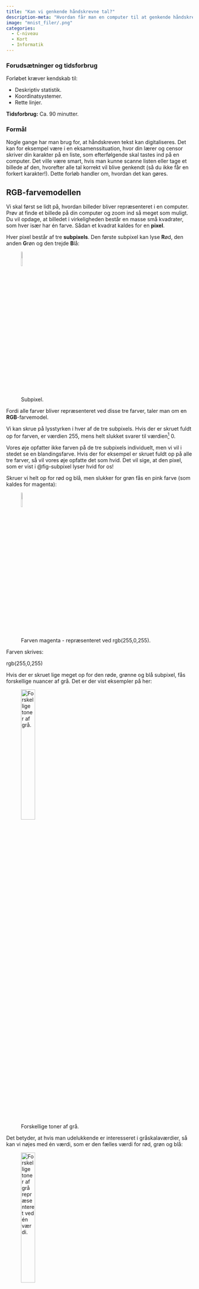 ```yaml
---
title: "Kan vi genkende håndskrevne tal?"
description-meta: "Hvordan får man en computer til at genkende håndskrevne tal? I dette forløb skal vi se på, hvordan man ud fra et billede af et håndskrevet tal kan lave en algortime, som kan genkende tallet."
image: "mnist_filer/.png"
categories:
  - C-niveau
  - Kort
  - Informatik
---
```


::: {.callout-caution collapse="true" appearance="minimal"}
### Forudsætninger og tidsforbrug
Forløbet kræver kendskab til:

+ Deskriptiv statistik.
+ Koordinatsystemer.
+ Rette linjer.

**Tidsforbrug:** Ca. 90 minutter.

:::


::: {.purpose}

### Formål

Nogle gange har man brug for, at håndskreven tekst kan digitaliseres. Det kan for eksempel være i en eksamenssituation, hvor din lærer og censor skriver din karakter på en liste, som efterfølgende skal tastes ind på en computer. Det ville være smart, hvis man kunne scanne listen eller tage et billede af den, hvorefter alle tal korrekt vil blive genkendt (så du ikke får en forkert karakter!). Dette forløb handler om, hvordan det kan gøres. 

:::

## RGB-farvemodellen

Vi skal først se lidt på, hvordan billeder bliver repræsenteret i en computer. Prøv at finde et billede på din computer og zoom ind så meget som muligt. Du vil opdage, at billedet i virkeligheden består en masse små kvadrater, som hver især har én farve. Sådan et kvadrat kaldes for en **pixel**.

Hver pixel består af tre **subpixels**. Den første subpixel kan lyse **R**ød, den anden **G**røn og den trejde **B**lå:

![Subpixel.](mnist_filer/subpixel.png){#fig-subpixel width=10% fig-align="center"}

Fordi alle farver bliver repræsenteret ved disse tre farver, taler man om en **RGB**-farvemodel.

Vi kan skrue på lysstyrken i hver af de tre subpixels. Hvis der er skruet fuldt op for farven, er værdien 255, mens helt slukket svarer til værdien[^1] 0.

[^1]: Tallene fra 0 til 255 kan i det binære talsystem repræsenteres ved 8 bits svarende til 1 byte.

Vores øje opfatter ikke farven på de tre subpixels individuelt, men vi vil i stedet se en blandingsfarve. Hvis der for eksempel er skruet fuldt op på alle tre farver, så vil vores øje opfatte det som hvid. Det vil sige, at den pixel, som er vist i @fig-subpixel lyser hvid for os!

Skruer vi helt op for rød og blå, men slukker for grøn fås en pink farve (som kaldes for magenta):

![Farven magenta - repræsenteret ved rgb(255,0,255).](mnist_filer/magenta.png){#fig-magenta width=10% fig-align="center"}


Farven skrives:

::: {.centertext}
rgb(255,0,255)
:::

Hvis der er skruet lige meget op for den røde, grønne og blå subpixel, fås forskellige nuancer af grå. Det er der vist eksempler på her:

![Forskellige toner af grå.](mnist_filer/grays.png){#fig-grays width=30% fig-align="center"}


Det betyder, at hvis man udelukkende er interesseret i gråskalaværdier, så kan vi nøjes med én værdi, som er den fælles værdi for rød, grøn og blå:


![Forskellige toner af grå repræsenteret ved én værdi.](mnist_filer/grays2.png){#fig-grays width=30% fig-align="center"}

## MNIST datasættet

Der findes et stort datasæt -- det såkaldte [MNIST[^2] datasæt](https://www.kaggle.com/datasets/oddrationale/mnist-in-csv?resource=download), hvor man har samlet 60000 håndskrevne cifre. Datasættet består af 60000 rækker, som hver repræsenterer et håndskrevet ciffer mellem $0$ og $9$. Der er i alt 785 kolonner. Den første kolonne kaldet \"label\" angiver hvilket ciffer, der er tale om. Det er den værdi, som vi i sidste ende gerne vil kunne forudsige. En sådan værdi kaldes også for en **targetværdi**. De resterende 784 kolonner angiver gråskalaværdierne fra et $28 \times 28$ pixel billede af et håndskrevet ciffer.

[^2]: MNIST står for \"Modified National Institute of Standards\".


På @fig-mnist0_original ses et håndskrevet \"0\" fra MNIST datasættet. 

![Et håndskrevet \"0\" fra MNIST datasættet.](mnist_filer/mnist_0_white_on_black.png){#fig-mnist0_original width=30% fig-align="center"}

Bemærk, at der er skrevet med hvid på sort baggrund. Når vi i det følgende viser billederne af de håndskrevne tal, har vi valgt at vende farveskalaen om, så vi i stedet for gråskalaværdien $x$ tegner en pixel med gråskalaværdi

$$
255-x
$$

Det betyder, at vi i stedet for sort viser hvid og omvendt. Dette er illustreret på @fig-mnist0.

![Et håndskrevet \"0\" fra MNIST datasættet, men hvor farveskalaen er vendt om.](mnist_filer/mnist_0_black_on_white.png){#fig-mnist0 width=30% fig-align="center"}


Vi skal nu prøve, om vi ud fra de 784 gråskalaværdier kan \"udvinde\" nogle få, men sigende værdier, som kan bruges til at forudsige, hvilket ciffer der er på billedet. I første omgang vil vi prøve, om vi kan kende forskel på 0- og 1-taller.

Det første, vi vil gøre, er at lave billederne i en lavere opløsning svarende til, at billederne bliver mere pixeleret. Vi vil for eksempel lave et $7 \times 7$ pixel billede ved at inddele det oprindelige $28 \times 28$ pixel billede i $2 \times 2$ pixels, hvor vi så tager gennemsnittet af de pixelværdien. Et eksempel på det ses i @fig-pixeleret0:

![Et billede af et 0 med en oprindelige opløsning på $28 \times 28$ pixels og det samme billede i en opløsning på $7 \times 7$ pixels.](mnist_filer/pixeleret0.png){#fig-pixeleret0 width=80% fig-align="center"}

Til trods for at billedet er meget mere pixeleret, kan man faktisk stadigvæk tydeligt se konturerne af 0'et. Til sammenligning er et billede af et 1-tal vist i @fig-pixeleret1:

![Et billede af 1 med en oprindelige opløsning på $28 \times 28$ pixels og det samme billede i en opløsning på $7 \times 7$ pixels.](mnist_filer/pixeleret1.png){#fig-pixeleret1 width=80% fig-align="center"}

## Kan vi kende forskel på 0 og 1?

Idéen er, som nævnt tidligere, at vi ud fra $7 \times 7$ billederne vil udvinde nogle nye og få værdier, som kan bruges til at kende forskel på $0$- og $1$-tallerne. Vi vil altså gerne koge de ialt 49 pixelværdier ned til en til tre værdier, som er nok til at adskille 0 fra 1. Sådanne værdier kaldes for **features**.


::: {.callout-note collapse="false" appearance="minimal"}

### Opgave 1: Beregning af featuers

Det kunne godt se ud som om, at der bruges flere farvede pixels på at skrive et 0, end der bliver brugt på at skrive et 1-tal. Vi vil derfor helt enkelt udregne den gennemsnitlige pixelværdi af hele billedet.

* Udregne den gennemsnitlige pixelværdi for nedenstående to billeder:

![](mnist_filer/pixel_gns.png){width=80% fig-align="center"}

Et andet bud på en feature er helt enkelt, hvor mange pixels, der er helt hvide (det vil her sige med en pixelværdi på 0). Vi vil nemlig forvente, at et 1-tal fylder mindre end et 0, så antallet af helt hvide pixels må forventes at være større på billederne af 1-taller.

* Tæl antallet at hele hvide pixels på ovenstående to billeder.

* Vi har nu beregnet to forskellige features for de to billeder. Er værdierne som forventet?

* Det er klart, at den gennemsnitlige pixelværdi og antallet af helt hvide pixels hænger sammen. Forklar med ord hvilken sammenhæng, man vil forvente.

:::

Det bliver selvfølgelig lidt møjsommeligt at udregne disse to features for mange billeder. Derfor skal vi nu bruge en app, som gør arbejdet for dig.


::: {.callout-note collapse="false" appearance="minimal"}

### Opgave 2: MNIST datasættet

[Åbn denne app](https://apps01.math.aau.dk/ai/cifre/){target="_blank"}. Øverst kan du vælge hvilket ciffer fra MNIST datasættet, du vil se. Dernæst kan du vælge pixelopløsning ($7 \times 7$, $14 \times 14$ eller det oprindelige $28 \times 28$). Herefter kan du vælge, om du vil have vist pixelværdierne på det pixelerede billede eller ej. Endelig kan du trykke på \"Forrige billede\" eller \"Næste billede\" for at bladre i de forskellige billeder fra MNIST datasættet. 

* Start med at bladre lidt rundt blandt de forskellige cifre, så du får et indtryk af datasættet.

I tabellen under det oprindelige billede, kan du se de to features \"pixel_gns\" og \"antal_tomme\", som er de to features, du udregnede i opgave 1.

* Det første 0 (med et id på 0) og det første 1-tal (med id på 100) svarer til de to billeder, som du regnede på i opgave 1. Kontrollér, om du har regnet rigtigt!

:::


::: {.callout-note collapse="false" appearance="minimal"}

### Opgave 3: Download af datasæt

Vi skal nu have downloadet et datasæt, hvor disse to features er udregnet for i alt 100 billeder af henholdsvis 0 og 1-taller.

Gå til fanen \"Download\". Her vælger du:

- En pixelopløsning på 7.
- Sæt flueben ved 0 og 1.
- Under \"Hele billedet\" sætter du flueben både ved \"Gennemsnit\" og \"Antal tomme pixel\".
- Resten af fluebenene fjerner du.
- Tryk på \"Download data\".

:::

Når du åbner datasættet i Excel, skulle det gerne se sådan her ud:

![](mnist_filer/eks_excel.png){width=60% fig-align="center"}

Den første kolonne (\"label\") angiver, om der er tale om et billede af et 0 eller et 1-tal. Den anden kolonne (\"id\") er billedets id (det kan du bruge til at få vist billedet i app'en), de to sidste kolonner (\"pixel_gns\") og (\"antal_tomme\") svarer til de features, som vi beregnede i opgave 1.

::: {.callout-note collapse="false" appearance="minimal"}

### Opgave 4: Boksplots

Vi vil starte med at undersøge de to features hver for sig.

- Tegn i samme figur et boksplot af \"pixel_gns\" for både 0 og 1.

- Forklar niveau- og spredningsforskelle i de to boksplots.

- Gentag ovenstående, men for \"antal_tomme\".

- Vil man kunne bruge enten \"pixel_gns\" eller \"antal_tomme\" alene til at kende forskel på 0 og 1?

:::

::: {.callout-note collapse="false" appearance="minimal"}

### Opgave 5: Plot af to features

+ Lav et punktplot med \"pixel_gns\" ud af $x$-aksen og \"antal_tomme\" op af $y$-aksen. Sørg for at alle punkter, som svarer til billeder af 0'er er farvet røde og alle punkter, som svarer til billeder af 1-taller er farvet blå.

<details>
<summary> Sådan gør du i GeoGebra </summary>

Åbn datasættet i Excel og kopiere det hele over i et \"Regneark\" i GeoGebra (tryk på \"Vis\" $\rightarrow$ \"Regneark\").


+ Stil dig i celle `E2` (det skulle gerne være den første tomme celle i anden række).
+ Skriv `(C2,D2)` (det skulle give dig værdien for \"pixel_gns\" og \"antal_tomme\" for det første billede).
+ Markér cellen. Tag ved den lille firkant nederst til højre og træk ned, så du får punkter for alle 200 billeder.
+ Justér på akserne på tegneblokken, så du kan se alle punkterne. Markér alle punkterne, højreklikke og trykke på \"Basis\". Sæt flueben ved \"Fast objekt\" (det sikrer, at du ikke ved en fejl kan flytte på punkterne). *Hvis* der er vist et navn ved punkterne i tegneblokken,  fjerner du også fluebenet ved \"Vis navn\".
+ Markér alle de punkter i regnearket, som har en \"label\" værdi på 0. Højreklik og vælg \"Egenskaber\". Under fanen \"Farve\" vælger du rød.
+ Farv på tilsvarende måde alle punkterne med en \"label\" værdi på 1 blå.
+ Højreklik på tegneblokken og vælg \"Tegneblok\". Gå ind under fanen \"xAkse\". Under \"Navn\" skriver du \"pixel gns\" og tilsvarende navngiver du $y$-aksen \"antal tomme\".

</details>

:::

::: {.callout-note collapse="false" appearance="minimal"}

### Opgave 6: Klassifikation baseret på en eller to features

Vi vil starte med at undersøge, om vi kan kende forskel på 0 og 1 alene baseret på én af de to features.

[Gennemsnitlig pixelværdi]{.fremhaev}

+ Indtegn en lodret linje ved for eksempel at skrive $x=20$. Hvilken lodret linje er bedst til at adskille de blå punkter fra de røde?

+ Hvor mange punkter kommer som minimum til at ligge på den forkerte side af linjen?

+ Find id'et på de punkter, som ligger på den forkerte side af linjen. Man siger, at disse punkter er blevet klassificeret forkert. Brug app'en til at få vist et billede af disse tal. Kan du forklare, hvorfor disse billeder bliver klassificeret forkert, når vi ser på pixel gennemsnittet alene?

Klassifikationsnøjagtigheden (**CA** for *classification accuracy* på engelsk) angiver hvor stor en procentdel af data, som er blevet klassificeret korrekt.

+ Udregn klassifikationsnøjagtigheden.

[Antal hvide pixels]{.fremhaev}

Vi vil nu undersøge, hvor mange billeder vi kan klassificere korrekt, ved kun at se på antallet af hvide pixels i billedet.

+ Indtegn en vandret linje ved for eksempel at skrive $y=20$.

+ Svar på de samme spørgsmål som ovenfor, men nu baseret på den vandrette linje.

[Begge features]{.fremhaev}

Til sidst vil vi prøve at undersøge, om vi kan gøre det bedre ved at bruge begge features.

+ Indtegn en ret linje i koordinatsystemet.

+ Svar på de samme spørgsmål som ovenfor, men nu baseret på den generelle rette linje.

:::

I opgave 6 ovenfor kom du formentlig frem til, at hvis vi alene skal adskille 0'er fra 1-taller, så er det faktisk nok at tælle antallet af hvide pixels i billedet! Gør vi det, kan vi med vores træningsdata få en klassifikationsnøjagtighed på $98.5\%$.

::: {.callout-note collapse="false" appearance="minimal"}

### Opgave 7: Hjælper det med højere opløsning? (valgfri)

+ Undersøg, om du kan få en højere klassifikationsnøjagtighed ved at bruge en pixelopløsning på $14 \times 14$ eller $28 \times 28$ pixels.

:::

## Kan vi kende forskel på 0 og 3?

Det går jo strygende! Tæl antallet af hvide pixels i billedet, og du kan kende forskel på 0 og 1. Men hvad nu, hvis vi vil kende forskel på 0 og 3. Går det mon lige så nemt? Et eksempel på et håndskrevet 0 og 3-tal er vist i @fig-pixel03.

![Et billede af et håndskrevet 0 og 3-tal med en opløsning på $28 \times 28$ pixels.](mnist_filer/pixel03.png){#fig-pixel03 width=80% fig-align="center"}


Lad os prøve igen med de to features: gennemsnitlig pixelværdi og antal hvide pixels.

::: {.callout-note collapse="false" appearance="minimal"}

### Opgave 8: Download af nyt datasæt

Brug igen [app'en](https://apps01.math.aau.dk/ai/cifre/){target="_blank"}, som viser MNIST datasættet.

+ Start med at bladre lidt rundt blandt 3-tallerne, så du får en fornemmelse for, hvordan de er skrevet.

+ Download et datasæt bestående af 0 og 3-taller i en pixelopløsning på $7 \times 7$ pixels. 

:::

::: {.callout-note collapse="false" appearance="minimal"}

### Opgave 9: Punktplot

+ Lav et punktplot af de to features (gennemsnitlig pixelværdi og antal hvide pixels), som du gjorde det i opgave 5. Farv alle de punkter, som svarer til billeder af 0 røde, og farv alle de punkter, som svarer til billeder af 3-taller grønne.

+ Kan du på nogen måde indlægge en linje i dette plot, som på fornuftig vis kan bruges til at adskille de røde punkter fra de grønne?

:::

Det er ret tydeligt, at den gennemsnitlige pixelværdi og antallet af hvide pixels i billedet på ingen måde kan bruges til at kende forskel på 0 og 3. Det skyldes, at man åbenbart bruger cirka lige meget \"blyantsfarve\" på at skrive 0, som man gør på at skrive 3. Det viser med al tydelighed, at de features, man vælger, er fuldstændig afhængig af det klassifikationsproblem, som man står med. To features kan være formidable til ét klassifikationsproblem (at kende forskel på 0 og 1), mens de er elendige til at andet klassifikationsproblem (at kende forskel på 0 og 3). Det betyder, at vi må på jagt efter nye features!

### Vandrette lokale maksima

På @fig-pixel03_7x7 ses et billede af et håndskrevet 0 og 3-tal i en opløsning på $7 \times 7$ pixels, og vi skal prøve at finde nogle karakteristika ved de to billeder, som kan bruges til at adskille dem. 

![Et billede af et håndskrevet 0 og 3-tal med en opløsning på $7 \times 7$ pixels.](mnist_filer/pixel03_7x7.png){#fig-pixel03_7x7 width=80% fig-align="center"}

På @fig-pixel03_7x7_vandret har vi lagt et vandret vindue ind over en række af pixels på de to billeder. Vi vil her tælle, hvor mange gange pixelværdierne \"topper\". En sådan \"top\" kalder vi for et lokalt maksimum. På billedet af 0, kan vi se, at der er to lokale maksima, mens der på billedet af 3-tallet kun er ét lokalt maksimum. Hvis vi ser på de vandrette pixelværdier på et billede af et 0, vil vi i \"toppen\" og \"bunden\" af 0'et forvente ét lokalt maksimum, men vi i mange af de vandrette vinduer i midten af 0'et vil tænke, at der ofte vil være to lokale maksima. Dette er illustreret på @fig-lok-max0_vandret.

![Antallet af vandrette lokale maksima på et billede af et håndskrevet 0.](mnist_filer/lok-max0_vandret.png){#fig-lok-max0_vandret width=80% fig-align="center"}


Ser vi derimod på vandrette pixelværdier på et billede af et 3-tal, vil der både være ét og to lokale maksima, som illustreret på @fig-lok-max3_vandret.

![Antallet af vandrette lokale maksima på et billede af et håndskrevet 3-tal.](mnist_filer/lok-max3_vandret.png){#fig-lok-max3_vandret width=80% fig-align="center"}

Idéen med at tælle antallet af vandrette lokale maksimaer baseret på pixelværdi er illustreret i @fig-pixel03_7x7_vandret. For de to vandrette vinduer, som er lagt ind på billedet, kan vi se, at 0'et har to vandrette maksima, mens 3-tallet har ét. 

![Et billede af et håndskrevet 0 og 3-tal med et vandret vindue indlagt.](mnist_filer/pixel03_7x7_vandret.png){#fig-pixel03_7x7_vandret width=80% fig-align="center"}

### Lodrette lokale maksima

Lægger vi derimod et lodret vindue ind, vil der på et 0 typisk være ét eller to lokale maksima (se @fig-lok-max0_lodret).

![Antallet af lodrette lokale maksima på et billede af et håndskrevet 0.](mnist_filer/lok-max0_lodret.png){#fig-lok-max0_lodret width=80% fig-align="center"}

På et 3-tal kan være derimod være mellem en og tre lokal maksima (se @fig-lok-max3_lodret).

![Antallet af lodrette lokale maksima på et billede af et håndskrevet 3.](mnist_filer/lok-max3_lodret.png){#fig-lok-max3_lodret width=80% fig-align="center"}

Princippet baseret på pixelværdier er illustreret i @fig-pixel03_7x7_lodret.

![Et billede af et håndskrevet 0 og 2-tal med et lodret vindue indlagt.](mnist_filer/pixel03_7x7_lodret.png){#fig-pixel03_7x7_lodret width=80% fig-align="center"}

::: {.callout-note collapse="false" appearance="minimal"}

### Opgave 10: Vandrette og lodrette lokale maksima

![](mnist_filer/pixel03_7x7.png){width=80% fig-align="center"}

Med udgangspunkt i ovenstående billede af et 0 og et 3-tal skal du:

+ Bestem antallet af lokale maksima i alle vandrette rækker.

+ Udregn det gennemsnitlige antal vandrette lokale maksima.

+ Bestem det største antal lokale maksima i alle vandrette rækker.

+ Bestem antallet af lokale maksima i alle lodrette rækker.

+ Udregn det gennemsnitlige antal lodrette lokale maksima.

+ Bestem det største antal lokale maksima i alle lodrette rækker.
:::

::: {.callout-note collapse="false" appearance="minimal"}

### Opgave 11: Vandrette og lodrette lokale maksima

Brug igen [app'en](https://apps01.math.aau.dk/ai/cifre/){target="_blank"}. Sæt under \"Features\" flueben ved \"Vis lodrette lokale maksima\" og \"Vis vandrette lokale maksima\".

Billederne fra opgave 10 har id 0 og 300.

+ Kontroller ved hjælp af app'en dit resultat fra opgave 10.

Vælg nu en opløsning på $28 \times 28$ pixels og sæt under \"Features\" flueben ved \"Vis lodrette lokale maksima\" og \"Vis vandrette lokale maksima\."

+ Se på de første ti billeder af håndskrevne 0'er. Er antallet af vandrette og lodrette lokale maksima som forventet? Hvis ikke -- kan du forklare hvorfor?

+ Gentag ovenstående men se nu på de første ti billeder af håndskrevne 3-taller.

:::

::: {.callout-note collapse="false" appearance="minimal"}

### Opgave 12: Download af data

I det følgende vælger vi, at arbejde med en opløsning på $28 \times 28$ pixels, så vi får et lidt mere finkornet billede at arbejde videre med.

Under fanen \"Download data\" vælger du derfor:

+ En pixel-opløsning på 28.
+ Under \"Tal\" sætter du flueben ved 0 og 3.
+ I det følgende sætter du flueben ved alle seks features.
+ Tryk på \"Download data\".

:::

I opgave 11 så vi, at de håndskrevne tal ikke altid helt opfører sig, som vi kunne forvente i forhold til antallet af lodrette og vandrette lokale maksima. De er simpelthen nogle gange skrevet lidt skørt, så der enten er flere eller færre lokale maksima end forventet. Men det kunne jo godt være, at der vil være information at hente, hvis vi ser på de gennemsnitlige værdier af de lodrette og vandrette lokale maksima. Det prøver vi i næste opgave.


::: {.callout-note collapse="false" appearance="minimal"}

### Opgave 13: Plot af gennemsnitsværdier

+ Lav et punktplot med \"lodret_gns\" ud af $x$-aksen og \"vandret_gns\" op af $y$-aksen. Sørg for at alle punkter, som svarer til billeder af 0'er repræsenteres ved røde krydser og alle punkter, som svarer til billeder af 3-taller repræsenteres ved grønne cirkler (det er for bedre at kunne se, at nogle af punkterne ligger oveni hinanden).

<details>
<summary> Sådan gør du i GeoGebra </summary>

Åbn datasættet i Excel og kopiere det hele over i et \"Regneark\" i GeoGebra (tryk på \"Vis\" $\rightarrow$ \"Regneark\").


+ Stil dig i celle `I2` (det skulle gerne være den første tomme celle i anden række).
+ Skriv `(C2,E2)` (det skulle give dig værdien for \"lodret_gns\" og \"vandret_gns\" for det første billede).
+ Markér cellen. Tag ved den lille firkant nederst til højre og træk ned, så du får punkter for alle 200 billeder.
+ Justér på akserne på tegneblokken, så du kan se alle punkterne. Markér alle punkterne, højreklikke og trykke på \"Basis\". Sæt flueben ved \"Fast objekt\" (det sikrer, at du ikke ved en fejl kan flytte på punkterne). *Hvis* der er vist et navn ved punkterne i tegneblokken,  fjerner du også fluebenet ved \"Vis navn\".
+ Markér alle de punkter i regnearket, som har en \"label\" værdi på 0. Højreklik og vælg \"Egenskaber\". Under fanen \"Farve\" vælger du rød. Under fanen \"Stil\" vælger du under \"Punktmarkering\" et kryds.
+ Farv på tilsvarende måde alle punkterne med en \"label\" værdi på 3 grønne og vælg en cirkel som punktmarkering.
+ Højreklik på tegneblokken og vælg \"Tegneblok\". Gå ind under fanen \"xAkse\". Under \"Navn\" skriver du \"lodret gns\" og tilsvarende navngiver du $y$-aksen \"vandret gns\".

</details>

+ Sammenlign med det punktplot, som du lavede i opgave 9. Egner de to nye features sig bedre til at kende forskel på 0'er og 3-taller?

+ Indtegn i dit (nye) punktplot en ret linje, som så godt som muligt kan adskille de røde krydser fra de grønne cirkler. Nedskriv ligningen for denne linje.

+ Udvælg et 0 og et 3-tal, som ligger \"på den forkerte\" side af din linje og som vi altså har svært ved at kende forskel på. Find id'et på cifret og slå det op i app'en. Kan du ud fra billedet forklare, hvorfor det er svært at kende forskel?

+ Tæl (så godt som muligt -- der kan være punkter, som ligger oveni hinanden) hvor mange cifre, som bliver klassificeret forkert, og udregne på den baggrund en klassifikationsnøjagtighed.

:::

### Klassificering ved beregning (kan udelades)

Det er desværre ikke muligt præcist at tælle, hvor mange cifre der er klassificeret forkert, fordi nogle af punkterne ligger oveni hinanden. Men vi kan heldigvis *beregne* om et punkt ligger over eller under linjen. Det gøres ved at betragte den lodrette forskel fra et punkt og ned til linjen[^3]. 

[^3]: Med mindre skillelinjen er lodret!

Dette er illustreret i @fig-lodret_afstand:

![Beregning af den lodrette forskel fra et punkt til en linje.](ALS_filer/lodret_afstand.png){#fig-lodret_afstand width=75% fig-align="center"}

Den lodrette forskel fra punktet $P(x_1,y_1)$ ned til linjen med ligning $y= a \cdot x + b$ må være (se @fig-lodret_afstand):

$$
y_1 - (a \cdot x_1 + b)
$$
Hvis denne forskel er positiv ligger punktet over linjen og omvendt, hvis forskellen er negativ.

::: {.callout-note collapse="false" appearance="minimal"}

### Opgave 14: Klassificering ved beregning (kan springes over)

* Brug ligningen for den ligning du fandt i opgave 13. Hvis din ligning er på formen $ax+by+c=0$, så start med at isolere $y$.

* For hvert punkt i dit punktplot skal du udregne den lodrette forskel fra punktet til din linje.

* Lav nu en klassificering ved hjælp af fortegnet på den beregnede forskel. 

<details>
<summary> Sådan gør du i GeoGebra </summary>

Hvis du i kolonne `J` har udregnet den lodrette forskel, så vil vi i kolonne `K` skrive et 1-tal, hvis det tilhørende punkt er klassificeret korrekt og 0 ellers. Det gør sådan her: 

[De røde punkter]{.fremhaev}

* Skriv i celle `K2` følgende: `=Hvis(J2 ≥ 0, 1, 0)`. Det betyder, at der skrives 1 i celle `K2`, hvis forskellen i `J2` er positiv (eller 0) og ellers skrives der 0.

For alle de grønne punkter er det lige omvendt:

[De grønne punkter]{.fremhaev}

* Skriv i celle `K102` (som nok er den første celle for de grønne pnkter) følgende: `=Hvis(J102 < 0, 1, 0)`. Det betyder, at der skrives 1 i celle `K102`, hvis forskellen i `J102` er negativ og ellers skrives der 0.

[Alle punkter]{.fremhaev}

* Tæl nu først det samlede antal korrekt klassificeret cifre. Du kan med fordel blot bruge `SUM(K2:K201)`. Tæl dernæst antal forkert klassificeret cifre.

</details>

:::


## Tre features

Du har formentlig opdaget, at de to nye features ikke er helt tossede i forhold til at kende forskel på 0'ere og 3-taller, men at der også er nogle cifre, som vi ikke kan kende forskel på baseret på disse to features. Vi vil derfor prøve at tilføje en tredje feature og se, om vi kan få en højere klassifikationsnøjagtighed.

Ser vi på @fig-lok-max0_vandret og @fig-lok-max1_vandret kan vi se, at både 0'er og 3-taller typisk har mellem en og to vandrette lokale maksima. Derimod illustrerer @fig-lok-max0_lodret og @fig-lok-max1_lodret, at 0'er også typisk har mellem en og to lodrette lokale maksima, mens 3-taller typisk kan have op til tre lodrette lokale maksima. Vi vil derfor som en tredje feature bruge det **maksimale** antal lodrette lokale maksima. Her vil 0'ere typisk være karakteriseret ved at det maksimale antal lodrette lokale maksima vil være to, mens det tilsvarende tal for 3-taller vil være tre.

::: {.callout-note collapse="false" appearance="minimal"}

### Opgave 15: Plot af tre features

+ Lav et punktplot med \"lodret_gns\" ud af $x$-aksen, \"vandret_gns\" op af $y$-aksen og \"lodret_max\" op af $z$-aksen. Sørg for at alle punkter, som svarer til billeder af 0'er farves røde og alle punkter, som svarer til billeder af 3-taller farves grønne.

<details>
<summary> Sådan gør du i GeoGebra </summary>

Åbn datasættet i Excel og kopiere det hele over i et \"Regneark\" i GeoGebra (tryk på \"Vis\" $\rightarrow$ \"Regneark\").

+ Gør som i opgave 13, men skriv i stedet i celle `I2` følgende: `(C2,E2,D2)` (det skulle give dig værdien for \"lodret_gns\", \"vandret_gns\" og \"lodret max\" for det første billede).
+ Udfyld for alle 200 cifre og farv igen punkterne (vær opmærksom på at man i 3D-plot ikke kan vælge punktmarkering).
+ Vælg \"Vis\" $\rightarrow$ \"3D Grafik\"

</details>

+ Sammenlign med det punktplot, som du lavede i opgave 9. Egner de to nye features sig bedre til at kende forskel på 0'er og 3-taller?

+ Indtegn i dit (nye) punktplot en ret linje, som så godt som muligt kan adskille de røde krydser fra de grønne cirkler. Nedskriv ligningen for denne linje.

+ Udvælg et 0 og et 3-tal, som ligger \"på den forkerte\" side af din linje og som vi altså har svært ved at kende forskel på. Find id'et på cifret og slå det op i app'en. Kan du ud fra billedet forklare, hvorfor det er svært at kende forskel?

+ Tæl (så godt som muligt -- der kan være punkter, som ligger oveni hinanden) hvor mange cifre, som bliver klassificeret forkert, og udregne på den baggrund en klassifikationsnøjagtighed.

:::
